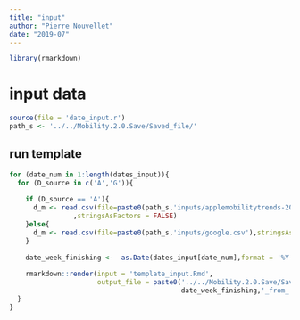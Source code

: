 ```yaml
---
title: "input"
author: "Pierre Nouvellet"
date: "2019-07"
---
```


```r
library(rmarkdown)

```

# input data

```r
source(file = 'date_input.r')
path_s <- '../../Mobility.2.0.Save/Saved_file/'

```
## run template

```r

for (date_num in 1:length(dates_input)){
  for (D_source in c('A','G')){
    
    if (D_source == 'A'){
      d_m <- read.csv(file=paste0(path_s,'inputs/applemobilitytrends-2020-05-16.csv')
                ,stringsAsFactors = FALSE)
    }else{
      d_m <- read.csv(file=paste0(path_s,'inputs/google.csv'),stringsAsFactors = FALSE)
    }
    
    date_week_finishing <-  as.Date(dates_input[date_num],format = '%Y-%m-%d')
    
    rmarkdown::render(input = 'template_input.Rmd',
                      output_file = paste0('../../Mobility.2.0.Save/Saved_file/inputProcessing/input_',
                                           date_week_finishing,'_from_',D_source,'.html'))
  }
}


```

